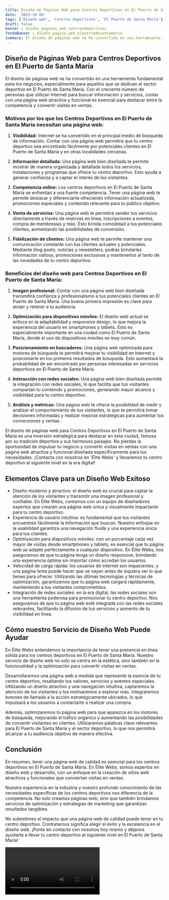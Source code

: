 ```yaml
---
title: Diseño de Páginas Web para Centros Deportivos en El Puerto de Santa María
date: '2023-10-04'
tags: ['Diseño web', 'Centros Deportivos', 'El Puerto de Santa María']
draft: false
banner : diseño_paginas_web_centrosdeportivos
fondoBanner : diseño_pagina_web_elpuertodesantamaría
summary: El diseño de páginas web se ha convertido en una herramienta fundamental para los negocios, especialmente para aquellos que se dedican al sector deportivo en El Puerto de Santa María. Con el creciente número de personas que utilizan Internet para buscar información y servicios, contar con una página web atractiva y funcional es esencial para destacar entre la competencia y convertir visitas en ventas.
---
```


## **Diseño de Páginas Web para Centros Deportivos en El Puerto de Santa María**

El diseño de páginas web se ha convertido en una herramienta fundamental para los negocios, especialmente para aquellos que se dedican al sector deportivo en El Puerto de Santa María. Con el creciente número de personas que utilizan Internet para buscar información y servicios, contar con una página web atractiva y funcional es esencial para destacar entre la competencia y convertir visitas en ventas.

### **Motivos por los que los Centros Deportivos en El Puerto de Santa María necesitan una página web:**

1. **Visibilidad:** Internet se ha convertido en el principal medio de búsqueda de información. Contar con una página web permitirá que tu centro deportivo sea encontrado fácilmente por potenciales clientes en El Puerto de Santa María y en otras localidades cercanas.

2. **Información detallada:** Una página web bien diseñada te permite mostrar de manera organizada y detallada todos los servicios, instalaciones y programas que ofrece tu centro deportivo. Esto ayuda a generar confianza y a captar el interés de los visitantes.

3. **Competencia online:** Los centros deportivos en El Puerto de Santa María se enfrentan a una fuerte competencia. Tener una página web te permite destacar y diferenciarte ofreciendo información actualizada, promociones especiales y contenido relevante para tu público objetivo.

4. **Venta de servicios:** Una página web te permitirá vender tus servicios directamente a través de reservas en línea, inscripciones a eventos, compra de membresías y más. Esto brinda comodidad a tus potenciales clientes, aumentando las posibilidades de conversión.

5. **Fidelización de clientes:** Una página web te permite mantener una comunicación constante con tus clientes actuales y potenciales. Mediante blog posts, noticias y newsletters, podrás brindarles información valiosa, promociones exclusivas y mantenerlos al tanto de las novedades de tu centro deportivo.

### **Beneficios del diseño web para Centros Deportivos en El Puerto de Santa María:**

1. **Imagen profesional:** Contar con una página web bien diseñada transmitirá confianza y profesionalismo a tus potenciales clientes en El Puerto de Santa María. Una buena primera impresión es clave para atraer y retener a tu audiencia.

2. **Optimización para dispositivos móviles:** El diseño web actual se enfoca en la adaptabilidad y responsive design, lo que mejora la experiencia del usuario en smartphones y tablets. Esto es especialmente importante en una ciudad como El Puerto de Santa María, donde el uso de dispositivos móviles es muy común.

3. **Posicionamiento en buscadores:** Una página web optimizada para motores de búsqueda te permitirá mejorar tu visibilidad en Internet y posicionarte en los primeros resultados de búsqueda. Esto aumentará la probabilidad de ser encontrado por personas interesadas en servicios deportivos en El Puerto de Santa María.

4. **Interacción con redes sociales:** Una página web bien diseñada permite la integración con redes sociales, lo que facilita que tus visitantes compartan tu contenido y promociones, generando mayor alcance y visibilidad para tu centro deportivo.

5. **Análisis y métricas:** Una página web te ofrece la posibilidad de medir y analizar el comportamiento de tus visitantes, lo que te permitirá tomar decisiones informadas y realizar mejoras estratégicas para aumentar tus conversiones y ventas.

El diseño de páginas web para Centros Deportivos en El Puerto de Santa María es una inversión estratégica para destacar en esta ciudad, famosa por su tradición deportiva y sus hermosos paisajes. No pierdas la oportunidad de impulsar tu negocio y convertir visitas en ventas con una página web atractiva y funcional diseñada específicamente para tus necesidades. ¡Contacta con nosotros en 'Élite Webs' y llevaremos tu centro deportivo al siguiente nivel en la era digital!

<GifSeo />

<Cta />

## Elementos Clave para un Diseño Web Exitoso
- Diseño moderno y atractivo: el diseño web es crucial para captar la atención de los visitantes y transmitir una imagen profesional y confiable. En Élite Webs, contamos con un equipo de diseñadores expertos que crearán una página web única y visualmente impactante para tu centro deportivo.
- Experiencia de usuario intuitiva: es fundamental que tus visitantes encuentren fácilmente la información que buscan. Nuestro enfoque en la usabilidad garantiza una navegación fluida y una experiencia única para tus clientes.
- Optimización para dispositivos móviles: con un porcentaje cada vez mayor de visitas desde smartphones y tablets, es esencial que tu página web se adapte perfectamente a cualquier dispositivo. En Élite Webs, nos aseguramos de que tu página tenga un diseño responsive, brindando una experiencia óptima sin importar cómo accedan los usuarios.
- Velocidad de carga rápida: los usuarios de internet son impacientes, y una página lenta puede hacer que se vayan antes de siquiera ver lo que tienes para ofrecer. Utilizando las últimas tecnologías y técnicas de optimización, garantizamos que tu página web cargará rápidamente, manteniendo a tus visitantes comprometidos.
- Integración de redes sociales: en la era digital, las redes sociales son una herramienta poderosa para promocionar tu centro deportivo. Nos aseguramos de que tu página web esté integrada con las redes sociales relevantes, facilitando la difusión de tus servicios y aumento de tu visibilidad en línea.

## Cómo nuestro Servicio de Diseño Web Puede Ayudar
En Élite Webs entendemos la importancia de tener una presencia en línea sólida para los centros deportivos en El Puerto de Santa María. Nuestro servicio de diseño web no solo se centra en la estética, sino también en la funcionalidad y la optimización para convertir visitas en ventas. 

Desarrollaremos una página web a medida que represente la esencia de tu centro deportivo, resaltando tus valores, servicios y eventos especiales. Utilizando un diseño atractivo y una navegación intuitiva, captaremos la atención de los visitantes y los motivaremos a explorar más. Integraremos botones de llamada a la acción estratégicamente ubicados, lo que impulsará a los usuarios a contactarte o realizar una compra.

Además, optimizaremos tu página web para que aparezca en los motores de búsqueda, mejorando el tráfico orgánico y aumentando las posibilidades de convertir visitantes en clientes. Utilizaremos palabras clave relevantes para El Puerto de Santa María y el sector deportivo, lo que nos permitirá alcanzar a tu audiencia objetivo de manera efectiva.

## Conclusión
En resumen, tener una página web de calidad es esencial para los centros deportivos en El Puerto de Santa María. En Élite Webs, somos expertos en diseño web y desarrollo, con un enfoque en la creación de sitios web atractivos y funcionales que conviertan visitas en ventas.

Nuestra experiencia en la industria y nuestro profundo conocimiento de las necesidades específicas de los centros deportivos nos diferencia de la competencia. No solo creamos páginas web, sino que también brindamos servicios de optimización y estrategias de marketing que garantizan resultados tangibles.

No subestimes el impacto que una página web de calidad puede tener en tu centro deportivo. Contratarnos significa elegir el éxito y la excelencia en el diseño web. ¡Ponte en contacto con nosotros hoy mismo y déjanos ayudarte a llevar tu centro deportivo al siguiente nivel en El Puerto de Santa María!

<Video />

<CtaBot job='Centros Deportivos' city='El Puerto de Santa María'/>

<Gmaps query='El Puerto de Santa María+españa+maps' />